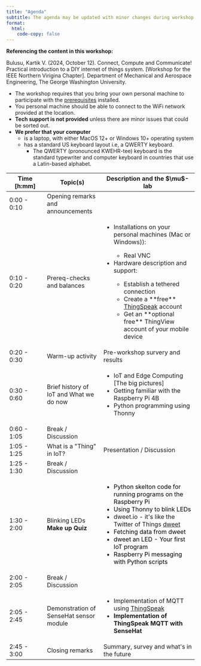 ```yaml
---
title: "Agenda"
subtitle: The agenda may be updated with minor changes during workshop
format:
  html:
    code-copy: false
---
```


<html>
<head>
    <style>
        body {
            -webkit-user-select: none; /* Safari */
            -moz-user-select: none; /* Firefox */
            -ms-user-select: none; /* IE10+/Edge */
            user-select: none; /* Standard */
        }
    </style>
</head>
<body>

:::{.callout-important}
**Referencing the content in this workshop:**

Bulusu, Kartik V. (2024, October 12). Connect, Compute and Communicate! Practical introduction to a DIY internet of things system. [Workshop for the IEEE Northern Virigina Chapter]. Department of Mechanical and Aerospace Engineering, The George Washington University.
:::

:::{.callout-important}
<!-- - Our staff is limiting the use of Linux OS-based laptops and cannot support them this semester.  -->
- The workshop requires that you bring your own personal machine to participate with the [prerequisites](install-editor.qmd) installed.
- You personal machine should be able to connect to the WiFi network provided at the location. 
- **Tech support is not provided** unless there are minor issues that could be sorted out.  
- **We prefer that your computer**
    - is a laptop, with either MacOS 12+ or Windows 10+ operating system 
    - has a standard US keyboard layout i.e, a QWERTY keyboard. 
        - The QWERTY (pronounced KWEHR-tee) keyboard is the standard typewriter and computer keyboard in countries that use a Latin-based alphabet.
:::


```{=html}
<table style="width:100%">
    <colgroup>
        <col style="width:20%">
        <col style="width:30%">
        <col style="width:50%">

    </colgroup>
    <thead>
        <tr class="table-primary">
            <th>Time [h:mm]</th>
            <th>Topic(s)</th>
            <th scope="col">Description and the $\mu$-lab </th>
        </tr>
    </thead>
    <tbody>
        <tr>
            <td>0:00 - 0:10</td>
            <td>Opening remarks and announcements</td>
            <td> </td>
        </tr>
        <tr class="table-active">
            <td>0:10 - 0:20</td>
            <td>Prereq-checks and balances </td>
            <td>
                <ul>
                    <li>Installations on your personal machines (Mac or Windows)):</li>  
                    <ul>
                        <li>Real VNC</li> 
                    </ul> 
                    <li>Hardware description and support:</li>  
                    <ul>
                        <li>Establish a tethered connection</li>
                        <li>Create a **free** <a href="https://thingspeak.com/login?skipSSOCheck=true"target="_blank"> ThingSpeak</a> account</li> 
                        <li>Get an **optional free** ThingView account of your mobile device</li>
                    </ul> 
                </ul>   
            </td>     
        </tr>
        <tr>
            <td>0:20 - 0:30</td>
            <td>Warm-up activity </td>
            <td>Pre-workshop survery and results</td>
        </tr>
        <tr class="table-active">
            <td>0:30 - 0:60</td>
            <td> Brief history of IoT and What we do now</td>
            <td>                
                <ul>
                    <li>IoT and Edge Computing [The big pictures]</li> 
                    <li>Getting familiar with the Raspberry Pi 4B</li>
                    <li>Python programming using Thonny</li> 
                </ul> 
            </td>
        </tr>
        <tr>
            <td>0:60 - 1:05</td>
            <td>Break / Discussion</td>
            <!-- <td>02/14/2024</td> -->
            <!-- <td>02/16/2024</td>
            <td>Unit 0 » Module 5 (Due <b>February 19, 2024</b> by <b>11:59 PM</b>)</td> -->
        </tr>
        <tr class="table-active">
            <td>1:05 - 1:25</td>
            <td>What is a "Thing" in IoT?</td>
            <td>Presentation / Discussion</td>
            <!-- <td>02/23/2024</td>
            <td>Unit 0 » Module 6 (Due <b>February 26, 2024</b> by <b>11:59 PM</b>)</td> -->
        </tr>
        <tr>
            <td>1:25 - 1:30</td>
            <td>Break / Discussion</td>
            <!-- <td>Assignment 1 (Due  <b>March 01, 2024</b> by <b>11:59 PM</b>) & Unit 1 » Module 0 (Due <b>March 04, 2024</b> by <b>11:59 PM</b>)</td> -->
        </tr>
        <tr class="table-active">
            <td>1:30 - 2:00</td>
            <td>Blinking LEDs<br><b>Make up Quiz</b></td>
            <td>
                <ul>
                    <li style="color:black">Python skelton code for running programs on the Raspberry Pi</li>
                    <li style="color:black">Using Thonny to blink LEDs</li>
                    <li>dweet.io - it's like the Twitter of Things <a href="https://dweet.io"target="_blank"> dweet</a></li>
                    <li style="color:black">Fetching data from dweet</li>
                    <li style="color:black">dweet an LED - Your first IoT program</li>
                    <li style="color:black">Raspberry Pi messaging with Python scripts</li>
                </ul>
            </td>    
            <!-- <td>03/08/2024</td>
            <td>Unit 1 » Module 1 (Due <b>March 11, 2024</b> by <b>11:59 PM</b>)</td> -->
        </tr>
        <tr>
            <td>2:00 - 2:05</td>
            <td>Break / Discussion</td>
            <!-- <td><b>No Lab</b></td>
            <td>Nothing assigned</td> -->
        </tr>
        <tr class="table-active">
            <td>2:05 - 2:45</td>
            <td>Demonstration of SenseHat sensor module</td>
            <td>
                <ul>
                    <li>Implementation of MQTT using <a href="https://thingspeak.com/login?skipSSOCheck=true"target="_blank"> ThingSpeak</a></li>
                    <li><strong>Implementation of ThingSpeak MQTT with SenseHat</strong></li>
                </ul>
            </td>  
        </tr>
        <tr>
            <td>2:45 - 3:00</td>
            <td>Closing remarks</td>
            <td>Summary, survey and what's in the future</td>
            <!-- <td>03/29/2024</td>
            <td>Unit 1 » Module 3 & Assignment 2 (Due <b>April 01, 2024</b> by <b>11:59 PM</b>)</td> -->
        </tr>
        <!-- <tr class="table-active">
            <td>Week 11 [04/01/2024]</td>
            <td><code><b>while</b></code> loops, I/O</td>
            <td>04/03/2024</td>
            <td>04/05/2024</td>
            <td>Unit 1 » Module 4 & Module 5 (Due <b>April 10, 2024</b> by <b>11:59 PM</b>)</td>
        </tr>
        <tr>
            <td>Week 12 [04/08/2024]</td>
            <td><code><b>numpy</b></code> Arrays</td>
            <td>04/10/2024</td>
            <td>04/12/2024</td>
            <td>Assignment 3 (Due <b>April 20, 2024</b> by <b>11:59 PM</b>)</td>
        </tr>
        <tr class="table-active">
            <td><b>Week 13 [04/15/2024]</b></td>
            <td><b><u>Examination</u></b>
                <br><em>Location:</em> <b>Lecture room 1957 E Room 213</b>
                <br><em>Start time:</em> <b>3:45 PM</b></td>
            <td>04/17/2024</td>
            <td>04/19/2024</td>
            <td>Unit 2 » Module 0 (Due <b>April 25, 2024</b> by <b>11:59 PM</b>)</td>
        </tr> -->
        <!-- <tr>
            <td>Week 14 [04/22/2024]</td>
            <td>Advanced Topics</td>
            <td>04/24/2024</td>
            <td>04/26/2024</td>
            <td>Unit 2 » Module 1 & Assignemnt 4 (Due <b>May 01, 2024</b> by <b>11:59 PM</b>)</td>
        </tr> -->
        <!-- <tr class="table-active">
            <td>Week 15 [04/29/2024]</td>
            <td><em>Extra Lecture</em></td>
        </tr> -->
        <!-- <tr>
            <td>[04/30/2024]</td>
            <td>Make up Day</td>
        </tr> -->
        <!-- <tr class="table-active">
            <td>[05/01/2024]</td>
            <td>Designated Monday</td>
        </tr> -->
        <!-- <tr>
            <td>Week of <b>May 04</b> to <b>May 10</b></td>
            <td><b>Exam Week</b></td>
        </tr> -->
        
    </tbody>
</table>
```
<!-- </body>
</html> -->